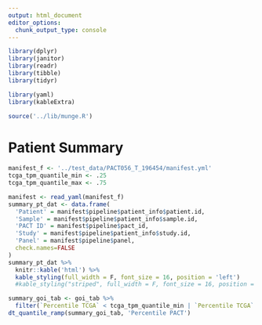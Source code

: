 ```yaml
---
output: html_document
editor_options: 
  chunk_output_type: console
---
```


```r
library(dplyr)
library(janitor)
library(readr)
library(tibble)
library(tidyr)

library(yaml)
library(kableExtra)

source('../lib/munge.R')
```

# Patient Summary
```r
manifest_f <- '../test_data/PACT056_T_196454/manifest.yml'
tcga_tpm_quantile_min <- .25
tcga_tpm_quantile_max <- .75

```

```r
manifest <- read_yaml(manifest_f)
summary_pt_dat <- data.frame(
  'Patient' = manifest$pipeline$patient_info$patient.id,
  'Sample' = manifest$pipeline$patient_info$sample.id,
  'PACT ID' = manifest$pipeline$pact_id,
  'Study' = manifest$pipeline$patient_info$study.id,
  'Panel' = manifest$pipeline$panel,
  check.names=FALSE
)
summary_pt_dat %>% 
  knitr::kable('html') %>%
  kable_styling(full_width = F, font_size = 16, position = 'left')
  #kable_styling("striped", full_width = F, font_size = 16, position = 'left')

```

```r
summary_goi_tab <- goi_tab %>%
  filter(`Percentile TCGA` < tcga_tpm_quantile_min | `Percentile TCGA` > tcga_tpm_quantile_max) 
dt_quantile_ramp(summary_goi_tab, 'Percentile PACT')

```

